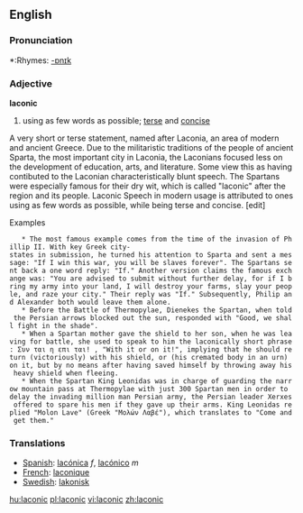 ==English==

===Pronunciation===
*:Rhymes: [[Rhymes:English:-ɒnɪk|-ɒnɪk]]

===Adjective===
'''laconic'''
# using as few words as possible; [[terse]] and [[concise]]

A very short or terse statement, named after Laconia, an area of modern and ancient Greece. Due to the militaristic traditions of the people of ancient Sparta, the most important city in Laconia, the Laconians focused less on the development of education, arts, and literature. Some view this as having contibuted to the Laconian characteristically blunt speech. The Spartans were especially famous for their dry wit, which is called "laconic" after the region and its people. Laconic Speech in modern usage is attributed to ones using as few words as possible, while being terse and concise.
[edit]

Examples

    * The most famous example comes from the time of the invasion of Phillip II. With key Greek city-states in submission, he turned his attention to Sparta and sent a message: "If I win this war, you will be slaves forever". The Spartans sent back a one word reply: "If." Another version claims the famous exchange was: "You are advised to submit without further delay, for if I bring my army into your land, I will destroy your farms, slay your people, and raze your city." Their reply was "If." Subsequently, Philip and Alexander both would leave them alone.
    * Before the Battle of Thermopylae, Dienekes the Spartan, when told the Persian arrows blocked out the sun, responded with "Good, we shall fight in the shade".
    * When a Spartan mother gave the shield to her son, when he was leaving for battle, she used to speak to him the laconically short phrase: Συν ται η επι ται! , "With it or on it!", implying that he should return (victoriously) with his shield, or (his cremated body in an urn) on it, but by no means after having saved himself by throwing away his heavy shield when fleeing.
    * When the Spartan King Leonidas was in charge of guarding the narrow mountain pass at Thermopylae with just 300 Spartan men in order to delay the invading million man Persian army, the Persian leader Xerxes offered to spare his men if they gave up their arms. King Leonidas replied "Molon Lave" (Greek "Μολών Λαβέ"), which translates to "Come and get them."


===Translations===
*[[Spanish]]: [[lacónica]] ''f'', [[lacónico]] ''m''
*[[French]]: [[laconique]] 
*[[Swedish]]: [[lakonisk]]

[[hu:laconic]]
[[pl:laconic]]
[[vi:laconic]]
[[zh:laconic]]